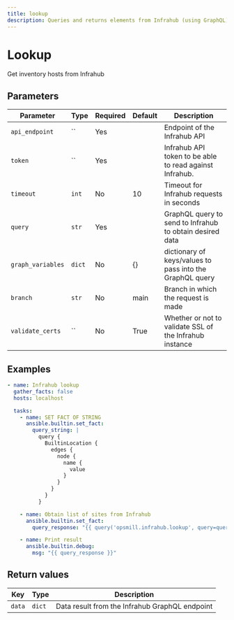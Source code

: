 ```yaml
---
title: lookup
description: Queries and returns elements from Infrahub (using GraphQL)
---
```


# Lookup

Get inventory hosts from Infrahub

## Parameters

| Parameter | Type | Required | Default | Description |
|-----------|------|----------|---------|-------------|
| `api_endpoint` | `` | Yes |  | Endpoint of the Infrahub API |
| `token` | `` | Yes |  | Infrahub API token to be able to read against Infrahub. |
| `timeout` | `int` | No | 10 | Timeout for Infrahub requests in seconds |
| `query` | `str` | Yes |  | GraphQL query to send to Infrahub to obtain desired data |
| `graph_variables` | `dict` | No | {} | dictionary of keys/values to pass into the GraphQL query |
| `branch` | `str` | No | main | Branch in which the request is made |
| `validate_certs` | `` | No | True | Whether or not to validate SSL of the Infrahub instance |

## Examples

```yaml
- name: Infrahub lookup
  gather_facts: false
  hosts: localhost

  tasks:
    - name: SET FACT OF STRING
      ansible.builtin.set_fact:
        query_string: |
          query {
            BuiltinLocation {
              edges {
                node {
                  name {
                    value
                  }
                }
              }
            }
          }

    - name: Obtain list of sites from Infrahub
      ansible.builtin.set_fact:
        query_response: "{{ query('opsmill.infrahub.lookup', query=query_string) }}"

    - name: Print result
      ansible.builtin.debug:
        msg: "{{ query_response }}"
```

## Return values

| Key | Type | Description |
|-----|------|-------------|
| `data` | `dict` | Data result from the Infrahub GraphQL endpoint |
